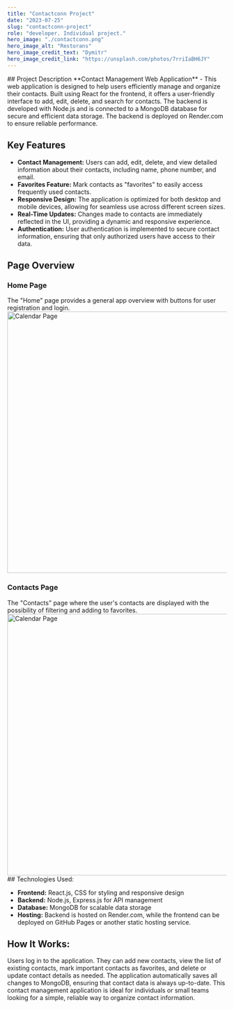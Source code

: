 ```yaml
---
title: "Contactconn Project"
date: "2023-07-25"
slug: "contactconn-project"
role: "developer. Individual project."
hero_image: "./contactconn.png"
hero_image_alt: "Restorans"
hero_image_credit_text: "Dymitr"
hero_image_credit_link: "https://unsplash.com/photos/7rriIaBH6JY"
---
```


<div style={{
  display: "flex",
  alignItems: "center",
  flexDirection: "column",  
  backgroundColor: "#c8c9ce",
  borderRadius: "10px",
  padding: "30px",
}}>
## <Trans i18nKey="opis">Project Description</Trans>
**Contact Management Web Application** - This web application is designed to help users efficiently manage and organize their contacts. Built using React for the frontend, it offers a user-friendly interface to add, edit, delete, and search for contacts. The backend is developed with Node.js and is connected to a MongoDB database for secure and efficient data storage. The backend is deployed on Render.com to ensure reliable performance.

## <Trans i18nKey="features">Key Features</Trans>

- **<Trans i18nKey="features_1">Contact Management:</Trans>** Users can add, edit, delete, and view detailed information about their contacts, including name, phone number, and email.
- **<Trans i18nKey="features_2">Favorites Feature:</Trans>** Mark contacts as "favorites" to easily access frequently used contacts.
- **<Trans i18nKey="features_3">Responsive Design:</Trans>** The application is optimized for both desktop and mobile devices, allowing for seamless use across different screen sizes.
- **<Trans i18nKey="features_4">Real-Time Updates:</Trans>** Changes made to contacts are immediately reflected in the UI, providing a dynamic and responsive experience.
- **<Trans i18nKey="features_5">Authentication:</Trans>** User authentication is implemented to secure contact information, ensuring that only authorized users have access to their data.

## <Trans i18nKey="page_overview">Page Overview</Trans>

### <Trans i18nKey="home_page_title">Home Page</Trans>

<Trans i18nKey="home_page_desc">
  The "Home" page provides a general app overview with buttons for user
  registration and login.
</Trans>
<img
  src="/images/contact-home.png"
  alt="Calendar Page"
  width="600"
  height="auto"
  style={{ maxWidth: "100%" }}
/>

### <Trans i18nKey="contacts_page_title">Contacts Page</Trans>

<Trans i18nKey="contacts_page_desc">
  The "Contacts" page where the user's contacts are displayed with the possibility
  of filtering and adding to favorites.
</Trans>
<img
  src="/images/contact-contacts.png"
  alt="Calendar Page"
  width="600"
  height="auto"
  style={{ maxWidth: "100%" }}
/>
## <Trans i18nKey="technologies">Technologies Used:</Trans>

- **<Trans i18nKey="technologies_1">Frontend:</Trans>** React.js, CSS for styling and responsive design
- **<Trans i18nKey="technologies_2">Backend:</Trans>** Node.js, Express.js for API management
- **<Trans i18nKey="technologies_3">Database:</Trans>** MongoDB for scalable data storage
- **<Trans i18nKey="technologies_4">Hosting:</Trans>** Backend is hosted on Render.com, while the frontend can be deployed on GitHub Pages or another static hosting service.

## <Trans i18nKey="how_it_works">How It Works:</Trans>

<Trans i18nKey="how_it_works_1">Users log in to the application.
They can add new contacts, view the list of existing contacts, mark important contacts as favorites, and delete or update contact details as needed.
The application automatically saves all changes to MongoDB, ensuring that contact data is always up-to-date.
This contact management application is ideal for individuals or small teams looking for a simple, reliable way to organize contact information.</Trans>
</div>
